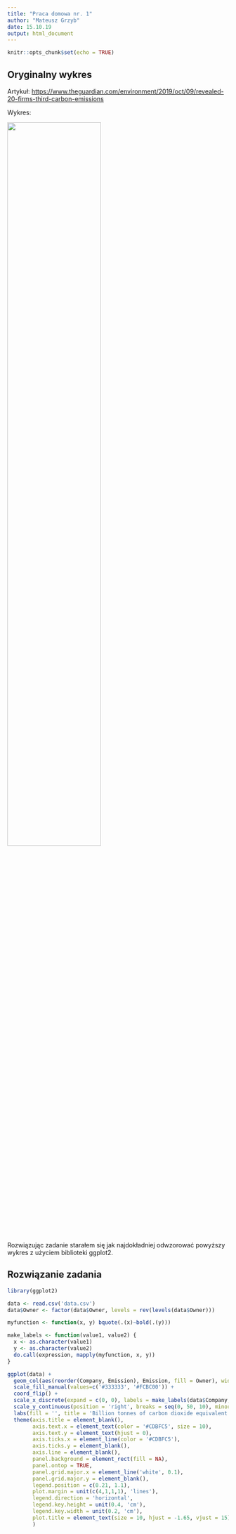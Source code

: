 ```yaml
---
title: "Praca domowa nr. 1"
author: "Mateusz Grzyb"
date: 15.10.19
output: html_document
---
```


```r
knitr::opts_chunk$set(echo = TRUE)
```

## Oryginalny wykres

Artykuł: <https://www.theguardian.com/environment/2019/oct/09/revealed-20-firms-third-carbon-emissions>

Wykres: 

![](wykres.png){ width=65% }

Rozwiązując zadanie starałem się jak najdokładniej odwzorować powyższy wykres z użyciem biblioteki ggplot2.

## Rozwiązanie zadania

```r
library(ggplot2)

data <- read.csv('data.csv')
data$Owner <- factor(data$Owner, levels = rev(levels(data$Owner)))

myfunction <- function(x, y) bquote(.(x)~bold(.(y)))

make_labels <- function(value1, value2) {
  x <- as.character(value1)
  y <- as.character(value2)
  do.call(expression, mapply(myfunction, x, y))
}

ggplot(data) +
  geom_col(aes(reorder(Company, Emission), Emission, fill = Owner), width = 0.65) +
  scale_fill_manual(values=c('#333333', '#FCBC00')) +
  coord_flip() +
  scale_x_discrete(expand = c(0, 0), labels = make_labels(data$Company, data$Emission)) +
  scale_y_continuous(position = 'right', breaks = seq(0, 50, 10), minor_breaks = seq(0, 50, 10), expand = expand_scale(add = c(1, 0))) + 
  labs(fill = '', title = 'Billion tonnes of carbon dioxide equivalent') +
  theme(axis.title = element_blank(),
        axis.text.x = element_text(color = '#CDBFC5', size = 10),
        axis.text.y = element_text(hjust = 0),
        axis.ticks.x = element_line(color = '#CDBFC5'), 
        axis.ticks.y = element_blank(), 
        axis.line = element_blank(),
        panel.background = element_rect(fill = NA),
        panel.ontop = TRUE,
        panel.grid.major.x = element_line('white', 0.1),
        panel.grid.major.y = element_blank(),
        legend.position = c(0.21, 1.1),
        plot.margin = unit(c(4,1,1,1), 'lines'),
        legend.direction = 'horizontal',
        legend.key.height = unit(0.4, 'cm'),
        legend.key.width = unit(0.2, 'cm'),
        plot.title = element_text(size = 10, hjust = -1.65, vjust = 15)
        )
```